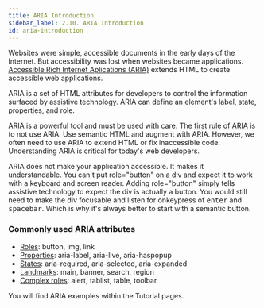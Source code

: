 ```yaml
---
title: ARIA Introduction
sidebar_label: 2.10. ARIA Introduction
id: aria-introduction
---
```


Websites were simple, accessible documents in the early days of the Internet. But accessibility was lost when websites became applications. [Accessible Rich Internet Aplications (ARIA)](https://developer.mozilla.org/en-US/docs/Web/Accessibility/ARIA) extends HTML to create accessible web applications.

ARIA is a set of HTML attributes for developers to control the information surfaced by assistive technology. ARIA can define an element's label, state, properties, and role.

ARIA is a powerful tool and must be used with care. The [first rule of ARIA](https://www.w3.org/TR/using-aria/#rule1) is to not use ARIA. Use semantic HTML and augment with ARIA. However, we often need to use ARIA to extend HTML or fix inaccessible code. Understanding ARIA is critical for today's web developers.

ARIA does not make your application accessible. It makes it understandable. You can't put role="button" on a div and expect it to work with a keyboard and screen reader. Adding role="button" simply tells assistive technology to expect the div is actually a button. You would still need to make the div focusable and listen for onkeypress of <kbd>enter</kbd> and <kbd>spacebar</kbd>. Which is why it's always better to start with a semantic button.

### Commonly used ARIA attributes

- [Roles](https://www.w3.org/TR/wai-aria-1.1/#roles): button, img, link
- [Properties](https://www.w3.org/TR/wai-aria-1.1/#global_states): aria-label, aria-live, aria-haspopup
- [States](https://www.w3.org/TR/wai-aria-1.1/#global_states): aria-required, aria-selected, aria-expanded
- [Landmarks](https://www.w3.org/TR/wai-aria-1.1/#landmark_roles): main, banner, search, region
- [Complex roles](https://www.w3.org/TR/wai-aria-1.1/#widget_roles): alert, tablist, table, toolbar

You will find ARIA examples within the Tutorial pages.
